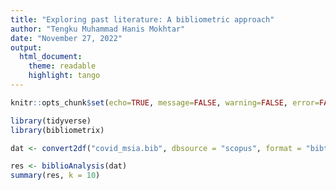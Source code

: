 ```yaml
---
title: "Exploring past literature: A bibliometric approach"
author: "Tengku Muhammad Hanis Mokhtar"
date: "November 27, 2022"
output: 
  html_document:
    theme: readable  
    highlight: tango 
---
```

<style type="text/css">
.main-container {
  max-width: 1200px;
  margin-left: auto;
  margin-right: auto;
}
</style>

```r
knitr::opts_chunk$set(echo=TRUE, message=FALSE, warning=FALSE, error=FALSE)
```

```r
library(tidyverse)
library(bibliometrix)
```

```r
dat <- convert2df("covid_msia.bib", dbsource = "scopus", format = "bibtex")
```

```r
res <- biblioAnalysis(dat)
summary(res, k = 10)
```

